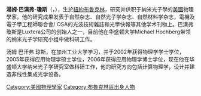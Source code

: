 {{BLP unsourced|time=2011-06-12T14:01:11+00:00}}

'''湯姆·巴漢弗-瓊斯'''（{{lang-en|Tom Baehr-Jones}}，{{bd|1980年|1月15日|||Baehr-Jones, Tom}}），生於[[紐約|紐約]][[布魯克林|布魯克林]]，研究并供职于納米光子學的[[美國|美國]]物理學家。他的研究成果发表于自然杂志、自然光子学杂志、自然材料学杂志，電機及電子學工程師聯合會/ OSA的光波技術雜誌和光學快報等其他学术刊物上。巴漢弗瓊斯是Luxtera公司的创始人之一，目前他在华盛顿大学Michael Hochberg带领的纳米光子学研究小组中做科研工作。


汤姆 巴汗弗 琼斯，在加州工业大学学习，并于2002年获得物理学学士学位，2005年获得应用物理学硕士学位，2006年获得应用物理学博士学位，现在他在华盛顿大学纳米光子学研究室做科研工作，他的研究方向包括计算物理学，设计并建造非线性集成光学设备。

{{DEFAULTSORT:Baehr-Jones, Tom}}
[[Category:美國物理學家|Category:美國物理學家]]
[[Category:布魯克林區出身人物|Category:布魯克林區出身人物]]